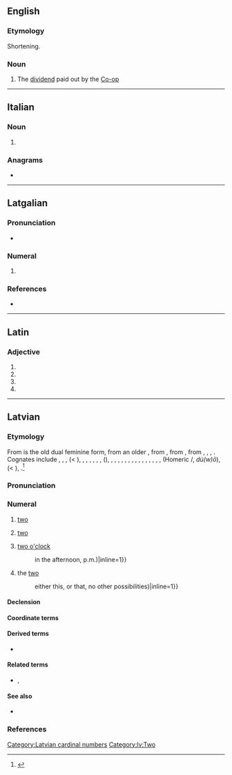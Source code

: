 {{also|diví}}
==English==

===Etymology===
Shortening.

===Noun===
{{en-noun}}

# {{lb|en|British|informal|dated}} The [[dividend]] paid out by the [[Co-op]]

----

==Italian==

===Noun===
{{head|it|noun plural form|g=m}}

# {{plural of|it|divo}}

===Anagrams===
* {{l|it|vidi}}

----

==Latgalian==

===Pronunciation===
* {{IPA|ltg|/ˈdʲivʲi/}}

===Numeral===
{{head|ltg|numeral}}

# {{alternative form of|ltg|div}}

===References===
* {{R:ltg:Nau:2011|page=33}}

----

==Latin==

===Adjective===
{{la-adj-form|dīvī}}

# {{inflection of|la|dīvus||nom|m|p}}
# {{inflection of|la|dīvus||gen|m|s}}
# {{inflection of|la|dīvus||gen|n|s}}
# {{inflection of|la|dīvus||voc|m|p}}

----

==Latvian==

===Etymology===
From {{cog|lv|divi}} is the old dual feminine form, from an older {{m|lv||*duwi}}, from {{m|lv||*duwu}}, from {{der|lv|bat-pro|-}} {{m|ine-bsl-pro|*duwō}}, from {{der|lv|ine-pro|*dwóh₁}}, {{m|ine-pro|*dwóu||two (masc.)}}, {{m|ine-pro|*dwéi}}, {{m|ine-pro|*dwái||two (fem., neut.)}}. Cognates include {{cog|lt|-}} {{m|lv|du}}, {{m|lv|dvi}}, {{cog|prg|dwai}}, {{cog|xsv|duo}} (< {{m|xsv|*dwuo}}), {{cog|cu|дъва}}, {{cog|cu|дъвѣ}}, {{cog|ru|-}}, {{cog|be|-}}, {{cog|uk|-}}, {{cog|bg|-}} {{m|ru|два}}, {{m|ru|две}} ({{cog|uk|дві||(fem.)}}), {{cog|cs|dva}}, {{m|cs|dvě}}, {{cog|pl|dwa}}, {{m|pl|dwie}}, {{cog|got|𐍄𐍅𐌰𐌹}}, {{m|got|𐍄𐍅𐍉𐍃}}, {{m|got|𐍄𐍅𐌰}}, {{cog|goh|zwēne}}, {{m|goh|zwā}}, {{m|goh|zwō}}, {{m|goh|zwei}}, {{cog|de|zwei}}, {{cog|en|two}}, {{cog|sa|द्व|tr=dvá}}, {{cog|grc|δύο}}, {{m|grc|δύω}} (Homeric {{m|grc|δύω}}/{{m|grc|δύϝω}}, ''dú(w)ō''), {{cog|la|duo}} (< {{m|la|*duō}}), {{m|la|duae}}.<ref>{{R:lv:LEV}}</ref>

===Pronunciation===
{{cardinalbox|lv|1|2|3|viens|trīs|ord=otrais|mult=divreiz|opt=[[nominal|Nominal]]|optx=divnieks|wplink=2 (skaitlis)}}
{{audio|lv|lv-riga-divi.ogg}}

===Numeral===
{{lv-card num}}

# [[two]] {{gloss|the [[cipher]], the [[cardinal number]] [[two]]}}
#: {{ux|lv|viens, '''divi''', trīs|one, '''two''', three (counting)|inline=1}}
#: {{ux|lv|divreiz '''divi''' ir četri|two times '''two''' is four|inline=1}}
# [[two]] {{gloss|an [[amount]] equal to [[two]]}}
#: {{ux|lv|mēs bijām '''divi'''|we were '''two'''|inline=1}}
#: {{ux|lv|'''divi''' āboli|'''two''' apples|inline=1}}
#: {{ux|lv|'''divu''' gadu darbs|'''two''' years' work|inline=1}}
#: {{ux|lv|nopirt '''divus''' kilogramus miltu|to buy '''two''' kilos of flour|inline=1}}
#: {{ux|lv|uzrakstīt romāna '''divas''' nodaļas|to write '''two''' chapters of a novel|inline=1}}
#: {{ux|lv|ierasties pēc '''divām''' stundām|to come in, after '''two''' hours|inline=1}}
#: {{ux|lv|aizbraukt uz '''diviem''' gadiem|to leave for '''two''' years|inline=1}}
# [[two o'clock]] {{gloss|a [[moment]] in [[time]]; [[two]] [[hour]]s after [[midnight]], or after [[noon]]}}
#: {{ux|lv|pulkstenis ir '''divi'''|it is '''two o'clock'''|inline=1}}
#: {{ux|lv|atnākt '''divos'''|to arrive '''at two o'clock'''|inline=1}}
#: {{ux|lv|ap pulksten '''diviem''' naktī|around '''two o'clock''' at night|inline=1}}
#: {{ux|lv|sanāksme sākas '''divos''' pēc pusdienas|the meeting starts at '''two o'clock''' after lunch ({{=}} in the afternoon, p.m.)|inline=1}}
# the [[two]] {{gloss|[[two]] [[previously]] [[mention]]ed [[people]], [[objects]], etc.}}
#: {{ux|lv|trīs puiši; viens darina zarus, divi zāģē|three guys; one is doing the branches, '''the (other) two''' are sawing|inline=1}}
#: {{ux|lv|viens no '''diviem'''|one of '''the two''' ({{=}} either this, or that, no other possibilities)|inline=1}}
#: {{ux|lv|pa '''diviem''' mums tur stundas laikā viss būs kārtībā|'''the two''' of us will put everything in order there in one hour|inline=1}}

====Declension====
{{lv-decl-card-num|div}}

====Coordinate terms====
{{lv-cardinals}}

====Derived terms====
* {{l|lv|divskanis}}

====Related terms====
* {{l|lv|dvīnis}}, {{l|lv|dvīne}}

====See also====
* {{l|lv|skaitlis}}

===References===
<references />

[[Category:Latvian cardinal numbers]]
[[Category:lv:Two]]